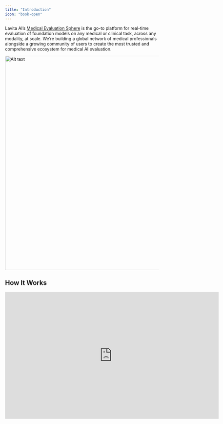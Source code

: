 ```yaml
---
title: "Introduction"
icon: "book-open"
---
```


Lavita AI’s [Medical Evaluation Sphere](https://assist.lavita.ai/evaluation) is the go-to platform for real-time evaluation of foundation models on any medical or clinical task, across any modality, at scale. We’re building a global network of medical professionals alongside a growing community of users to create the most trusted and comprehensive ecosystem for medical AI evaluation.

<Frame caption="Lavita AI’s Medical Evaluation Sphere">
  <img width="700" alt="Alt text" src="/images/eval-sphere-1.png" />
</Frame>

## How It Works

<Frame caption="Lavita AI’s Medical Evaluation Sphere">
  <iframe width="700" height="415" src="https://www.youtube.com/watch?v=TLL_xm2TfJg&ab_channel=LavitaAI" title="Lavita AI’s Medical Evaluation Sphere" frameborder="0" allow="accelerometer; autoplay; clipboard-write; encrypted-media; gyroscope; picture-in-picture" allowfullscreen />
</Frame>

On the Medical Evaluation Sphere, users can chat with two foundation models and compare their performances. Everything starts with asking a question. Users can engage in either a **single-turn** or **multi-turn** conversation, then compare the responses from both models and vote on one of the following:

1. **Model A is better**

2. **Model B is better**

3. **It’s a tie** (both models performed well)

4. **Neither** (neither model provided a good response)

<Frame caption="Comparing model outputs and voting for the preferred response">
  <img width="700" alt="Model comparison voting interface" src="/images/eval-sphere-2.png" />
</Frame>

There are two modes of conversation on the Evaluation Sphere. By default, the models remain **anonymous** to ensure an objective comparison. However, users can choose to uncheck the **“Anonymous Battle”** option and manually select which models to compare—this is called a **non-anonymous battle**. In **anonymous battle mode**, after submitting a vote, the model names will be revealed.

<Note>When reporting results on our **leaderboard**, we only consider votes from anonymous battles. Additionally, while users can ask any type of question, we filter out votes on **non-medical or non-clinical** conversations when aggregating results. Therefore, we encourage users to focus on **medical questions**, as votes on non-medical topics will not be counted.</Note>

<Frame caption="Revealing model names after submitting the vote">
  <img width="700" alt="Model names revealed post-vote" src="/images/eval-sphere-3.png" />
</Frame>